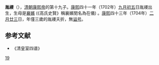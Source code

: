 '''胤禝'''（{{bd|1702年|10月25日|1704年|catIdx=A|3月28日}}），[[清朝|清朝]][[康熙帝|康熙帝]]的第十九子。[[康熙|康熙]]四十一年（1702年）[[九月初五|九月初五]]日胤禝出生，生母是[[高襄嫔|襄嬪]] (《高氏史賢》稱襄嬪閏名為在儀) 。[[康熙|康熙]]四十三年（1704年）[[二月廿三|二月廿三]]日，年僅三歲的胤禝夭折，無[[谥号|谥号]]。

==参考文献==
*《清皇室四谱》

{{清朝人物小作品}}{{清圣祖皇室}}
[[Category:清圣祖皇子|19]]
